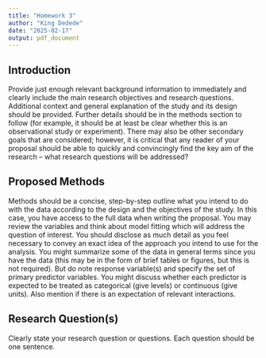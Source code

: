 ```yaml
---
title: "Homework 3"
author: "King Dedede"
date: "2025-02-17"
output: pdf_document
---
```


## Introduction

Provide just enough relevant background information to immediately and clearly include the main research objectives and research questions. Additional context and general explanation of the study and its design should be provided. Further details should be in the methods section to follow (for example, it should be at least be clear whether this is an observational study or experiment). There may also be other secondary goals that are considered; however, it is critical that any reader of your proposal should be able to quickly and convincingly find the key aim of the research – what research questions will be addressed?

## Proposed Methods

Methods should be a concise, step-by-step outline what you intend to do with the data according to the design and the objectives of the study. In this case, you have access to the full data when writing the proposal. You may review the variables and think about model fitting which will address the question of interest. You should disclose as much detail as you feel necessary to convey an exact idea of the approach you intend to use for the analysis. You might summarize some of the data in general terms since you have the data (this may be in the form of brief tables or figures, but this is not required). But do note response variable(s) and specify the set of primary predictor variables. You might discuss whether each predictor is expected to be treated as categorical (give levels) or continuous (give units). Also mention if there is an expectation of relevant interactions.

## Research Question(s)

Clearly state your research question or questions. Each question should be one sentence.
